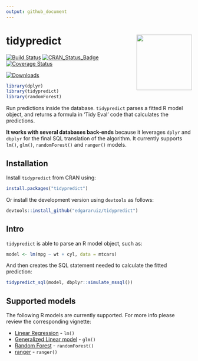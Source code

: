 ```yaml
---
output: github_document
---
```


# tidypredict <img src="tools/images/logo.png" align="right" width = "150px"/>

[![Build Status](https://travis-ci.org/edgararuiz/tidypredict.svg?branch=master)](https://travis-ci.org/edgararuiz/tidypredict)
[![CRAN_Status_Badge](http://www.r-pkg.org/badges/version/tidypredict)](http://cran.r-project.org/package=tidypredict)
[![Coverage Status](https://img.shields.io/codecov/c/github/edgararuiz/tidypredict/master.svg)](https://codecov.io/github/edgararuiz/tidypredict?branch=master)

[![Downloads](https://cranlogs.r-pkg.org/badges/tidypredict)]()

```r
library(dplyr)
library(tidypredict)
library(randomForest)
```

Run predictions inside the database. `tidypredict` parses a fitted R model object, and returns a formula in 'Tidy Eval' code that calculates the predictions.

**It works with several databases back-ends** because it leverages `dplyr` and `dbplyr` for the final SQL translation of the algorithm. It currently supports `lm()`, `glm()`, `randomForest()` and `ranger()` models.

## Installation

Install `tidypredict` from CRAN using:
```r
install.packages("tidypredict")
```

Or install the development version using `devtools` as follows:
```r
devtools::install_github("edgararuiz/tidypredict")
```


## Intro

`tidypredict` is able to parse an R model object, such as:
```r
model <- lm(mpg ~ wt + cyl, data = mtcars)
```

And then creates the SQL statement needed to calculate the fitted prediction:

```r
tidypredict_sql(model, dbplyr::simulate_mssql())
```

## Supported models

The following R models are currently supported. For more info please review the corresponding vignette:

- [Linear Regression](http://tidypredict.netlify.com/articles/lm/) - `lm()`
- [Generalized Linear model](http://tidypredict.netlify.com/articles/glm/) - `glm()`
- [Random Forest](http://tidypredict.netlify.com/articles/randomforest/) - `randomForest()`
- [ranger](http://tidypredict.netlify.com/articles/ranger/) - `ranger()`


